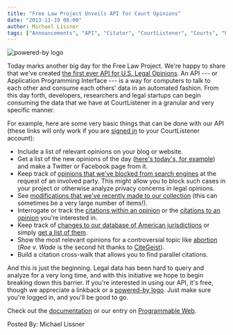 ```yaml
---
title: "Free Law Project Unveils API for Court Opinions"
date: "2013-11-19 08:00"
author: Michael Lissner
tags: ["Announcements", "API", "Citator", "CourtListener", "Courts", "Practical Obscurity", "Search", "Technology"]
---
```


![powered-by
logo](/images/full-light-250w.png)

Today marks another big day for the Free Law Project. We're happy to
share that we've created [the first ever API for U.S. Legal
Opinions](https://www.courtlistener.com/api/rest-info/). An API --- or
Application Programming Interface --- is a way for computers to talk to
each other and consume each others' data in an automated fashion. From
this day forth, developers, researchers and legal startups can begin
consuming the data that we have at CourtListener in a granular and very
specific manner.

For example, here are some very basic things that can be done with our
API (these links will only work if you are [signed
in](https://www.courtlistener.com/sign-in/) to your CourtListener
account):

-   Include a list of relevant opinions on your blog or website.
-   Get a list of the new opinions of the day ([here's today's, for
    example](https://www.courtlistener.com/api/rest/v1/opinion/?date_filed=2013-11-19))
    and make a Twitter or Facebook page from it.
-   Keep track of [opinions that we've blocked from search
    engines](https://www.courtlistener.com/api/rest/v1/opinion/?order_by=-date_blocked&blocked=True&fields=absolute_url,date_blocked,blocked,id&format=json)
    at the request of an involved party. This might allow you to block
    such cases in your project or otherwise analyze privacy concerns in
    legal opinions.
-   See [modifications that we've recently made to our
    collection](https://www.courtlistener.com/api/rest/v1/opinion/?order_by=date_modified)
    (this can sometimes be a very large number of items!).
-   Interrogate or track the [citations within an
    opinion](https://www.courtlistener.com/api/rest/v1/cites/?id=111170)
    or the [citations to an
    opinion](https://www.courtlistener.com/api/rest/v1/cited-by/?id=111170)
    you're interested in.
-   Keep track of [changes to our database of American
    jurisdictions](https://www.courtlistener.com/api/rest/v1/jurisdiction/?order_by=-date_modified)
    or simply [get a list of
    them](https://www.courtlistener.com/api/rest/v1/jurisdiction/).
-   Show the most relevant opinions for a controversial topic like
    [abortion](https://www.courtlistener.com/api/rest/v1/search/?order_by=score+desc&q=abortion)
    (*Roe v. Wade* is the second hit thanks to
    [CiteGeist](/2013/11/12/courtlistener-improves-search-results-thanks-to-volunteer-contributor/)).
-   Build a citation cross-walk that allows you to find parallel
    citations.

And this is just the beginning. Legal data has been hard to query and
analyze for a very long time, and with this initiative we hope to begin
breaking down this barrier. If you're interested in using our API, it's
free, though we appreciate a linkback or a [powered-by
logo](/about/assets/#powered-by). Just make sure you're logged in, and
you'll be good to go.

Check out the
[documentation](https://www.courtlistener.com/api/rest-info/) or our
entry on [Programmable
Web](http://www.programmableweb.com/api/courtlistener).

Posted By: Michael Lissner

